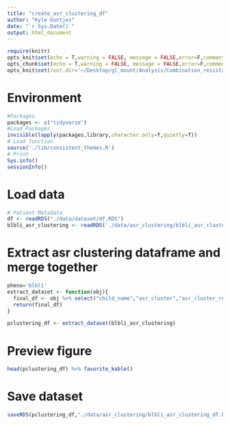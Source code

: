 ```yaml
---
title: "create_asr_clustering_df"
author: "Kyle Gontjes"
date: "`r Sys.Date()`"
output: html_document
---
```


```r
require(knitr)
opts_knit$set(echo = T,warning = FALSE, message = FALSE,error=F,comment=NA) 
opts_chunk$set(echo = T,warning = FALSE, message = FALSE,error=F,comment=NA)
opts_knit$set(root.dir='~/Desktop/gl_mount/Analysis/Combination_resistance/pre-intro-blbli-resistance-ms/')
```

# Environment
```r
#Packages
packages <- c("tidyverse")   
#Load Packages
invisible(lapply(packages,library,character.only=T,quietly=T)) 
# Load function
source('./lib/consistent_themes.R')
# Print
Sys.info()
sessionInfo() 
``` 

# Load data
```r
# Patient Metadata
df <- readRDS("./data/dataset/df.RDS") 
blbli_asr_clustering <- readRDS('./data/asr_clustering/blbli_asr_clustering.RDS')
```

# Extract asr clustering dataframe and merge together
```r
pheno='blbli'
extract_dataset <- function(obj){ 
  final_df <- obj %>% select("child_name","asr_cluster","asr_cluster_renamed","asr_cluster_renamed_resistant","asr_cluster_collapsed") %>% `colnames<-`(c("isolate_no",paste0(pheno,"_",colnames(.[,2:5])))) %>% as.data.frame
  return(final_df)
}

pclustering_df <- extract_dataset(blbli_asr_clustering) 
```

# Preview figure
```r
head(pclustering_df) %>% favorite_kable()
```

# Save dataset
```r
saveRDS(pclustering_df,"./data/asr_clustering/blbli_asr_clustering_df.RDS")
```
